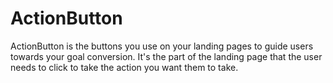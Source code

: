 
<Meta title="MDX|ActionButton" component={ActionButton} />

# ActionButton
ActionButton is the buttons you use on your landing pages to guide users towards your goal conversion. It's the part of the landing page that the user needs to click to take the action you want them to take.

<Preview>
  <Story name="sizes">
    <form>
      <ActionButton size="xxsmall" onPress={action('pressed')} />
      <ActionButton size="medium" onPress={action('pressed')} />
      <ActionButton size="large" onPress={action('pressed')} />
    </form>
  </Story>
</Preview>
